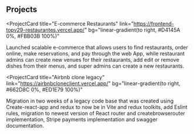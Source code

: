 ## Projects

<ProjectCard
  title="E-commerce Restaurants"
  link="https://frontend-topv29-restaurantes.vercel.app/"
  bg="linear-gradient(to right, #D4145A 0%, #FBB03B 100%)"
>
  Launched scalable e-commerce that allows users to find restaurants, order
  online, make reservations, and pay through the web App, while restaurant
  admins can create new venues for their restaurants, add edit or remove dishes
  from their menus, and super admins can create a new restaurants.
</ProjectCard>

<ProjectCard
  title="Airbnb clone legacy"
  link="https://airbnbcloneclient.vercel.app/"
  bg="linear-gradient(to right, #662D8C 0%, #ED1E79 100%)"
>
Migration in two weeks of a legacy code base that was created using
Create-react-app and redux to now be in Vite and redux toolkits, add Eslint
rules, migration to newest version of React router and createbrowserouter implementation,
Stripe payments implementation and swagger documentation.
</ProjectCard>
